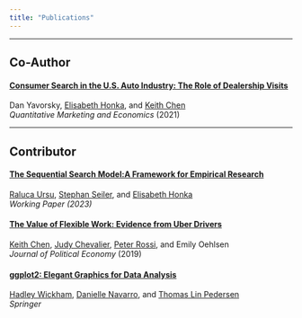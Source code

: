 ```yaml
---
title: "Publications"
---
```


-----

## Co-Author

#### [Consumer Search in the U.S. Auto Industry: The Role of Dealership Visits](https://doi.org/10.1007/s11129-020-09229-4)

Dan Yavorsky, 
[Elisabeth Honka](https://www.anderson.ucla.edu/faculty-and-research/marketing/faculty/honka), and 
[Keith Chen](https://www.anderson.ucla.edu/faculty/keith.chen/index.html)  
*Quantitative Marketing and Economics* (2021)


-----


## Contributor

#### [The Sequential Search Model:A Framework for Empirical Research](https://www.anderson.ucla.edu/sites/default/files/document/2023-01/UrsuSeilerHonka_Jan2023.pdf)

[Raluca Ursu](https://sites.google.com/a/stern.nyu.edu/rursu/),
[Stephan Seiler](https://www.seilerstephan.com/), and
[Elisabeth Honka](https://www.anderson.ucla.edu/faculty-and-research/marketing/faculty/honka)  
*Working Paper (2023)*

#### [The Value of Flexible Work: Evidence from Uber Drivers](https://doi.org/10.1086/702171)

[Keith Chen](https://www.anderson.ucla.edu/faculty/keith.chen/index.html),
[Judy Chevalier](https://faculty.som.yale.edu/judychevalier/), 
[Peter Rossi](https://www.anderson.ucla.edu/faculty-and-research/marketing/faculty/rossi), and
Emily Oehlsen  
*Journal of Political Economy* (2019) 

#### [ggplot2: Elegant Graphics for Data Analysis](https://ggplot2-book.org/preface-3e.html)

[Hadley Wickham](https://hadley.nz/), 
[Danielle Navarro](https://djnavarro.net/), and 
[Thomas Lin Pedersen](https://www.data-imaginist.com/)  
*Springer*

